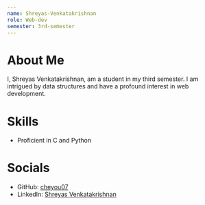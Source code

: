 ```yaml
---
name: Shreyas-Venkatakrishnan
role: Web-dev
semester: 3rd-semester
---
```


# About Me

I, Shreyas Venkatakrishnan, am a student in my third semester. I am intrigued by data structures and have a profound interest in web development.

# Skills

- Proficient in C and Python

# Socials

- GitHub: [cheyou07](https://github.com/Cheyou07/Shreyas-Venkatakrishnan)
- LinkedIn: [Shreyas Venkatakrishnan](www.linkedin.com/in/shreyas-venkatakrishnan-53b1b8296)
